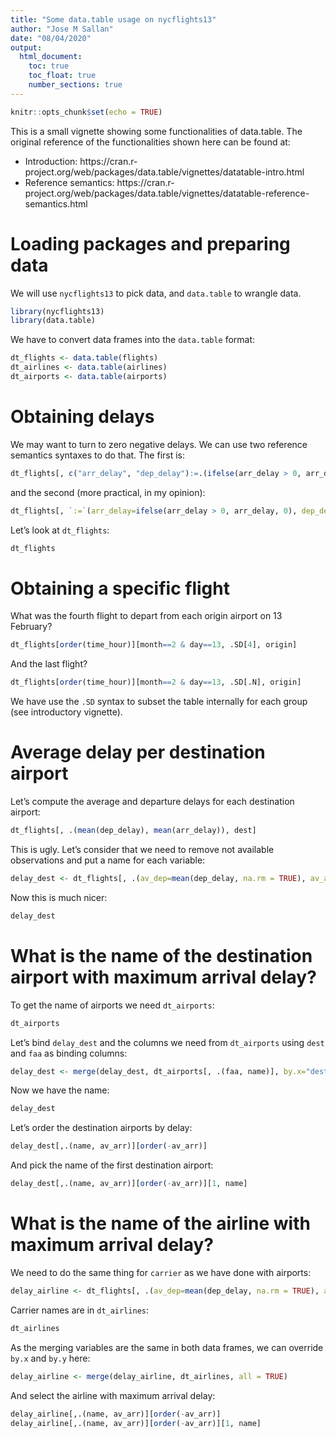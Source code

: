 ```yaml
---
title: "Some data.table usage on nycflights13"
author: "Jose M Sallan"
date: "08/04/2020"
output: 
  html_document:
    toc: true
    toc_float: true
    number_sections: true
---
```


```r
knitr::opts_chunk$set(echo = TRUE)
```

This is a small vignette showing some functionalities of data.table. The original reference of the functionalities shown here can be found at:

* Introduction: https://cran.r-project.org/web/packages/data.table/vignettes/datatable-intro.html
* Reference semantics: https://cran.r-project.org/web/packages/data.table/vignettes/datatable-reference-semantics.html



# Loading packages and preparing data

We will use `nycflights13` to pick data, and `data.table` to wrangle data.

```r
library(nycflights13)
library(data.table)
```

We have to convert data frames into the `data.table` format:

```r
dt_flights <- data.table(flights)
dt_airlines <- data.table(airlines)
dt_airports <- data.table(airports)
```


# Obtaining delays

We may want to turn to zero negative delays. We can use two reference semantics syntaxes to do that. The first is:

```r
dt_flights[, c("arr_delay", "dep_delay"):=.(ifelse(arr_delay > 0, arr_delay, 0), ifelse(dep_delay > 0, dep_delay, 0))]
```

and the second (more practical, in my opinion):

```r
dt_flights[, `:=`(arr_delay=ifelse(arr_delay > 0, arr_delay, 0), dep_delay=ifelse(dep_delay > 0, dep_delay, 0))]
```

Let's look at `dt_flights`:

```r
dt_flights
```

# Obtaining a specific flight

What was the fourth flight to depart from each origin airport on 13 February?

```r
dt_flights[order(time_hour)][month==2 & day==13, .SD[4], origin]
```

And the last flight?

```r
dt_flights[order(time_hour)][month==2 & day==13, .SD[.N], origin]
```

We have use the `.SD` syntax to subset the table internally for each group (see introductory vignette).

# Average delay per destination airport

Let's compute the average and departure delays for each destination airport:

```r
dt_flights[, .(mean(dep_delay), mean(arr_delay)), dest]
```

This is ugly. Let's consider that we need to remove not available observations and put a name for each variable:

```r
delay_dest <- dt_flights[, .(av_dep=mean(dep_delay, na.rm = TRUE), av_arr=mean(arr_delay, na.rm = TRUE)), dest]
```

Now this is much nicer:

```r
delay_dest
```


# What is the name of the destination airport with maximum arrival delay?

To get the name of airports we need `dt_airports`:

```r
dt_airports
```

Let's bind `delay_dest` and the columns we need from `dt_airports` using `dest` and `faa` as binding columns:

```r
delay_dest <- merge(delay_dest, dt_airports[, .(faa, name)], by.x="dest", by.y="faa", all.x=TRUE)
```

Now we have the name:

```r
delay_dest
```

Let's order the destination airports by delay:

```r
delay_dest[,.(name, av_arr)][order(-av_arr)]
```

And pick the name of the first destination airport:

```r
delay_dest[,.(name, av_arr)][order(-av_arr)][1, name]
```

# What is the name of the airline with maximum arrival delay?

We need to do the same thing for `carrier` as we have done with airports:

```r
delay_airline <- dt_flights[, .(av_dep=mean(dep_delay, na.rm = TRUE), av_arr=mean(arr_delay, na.rm = TRUE)), carrier]
```

Carrier names are in `dt_airlines`:

```r
dt_airlines
```

As the merging variables are the same in both data frames, we can override `by.x` and `by.y` here:

```r
delay_airline <- merge(delay_airline, dt_airlines, all = TRUE)
```

And select the airline with maximum arrival delay:

```r
delay_airline[,.(name, av_arr)][order(-av_arr)]
delay_airline[,.(name, av_arr)][order(-av_arr)][1, name]
```

